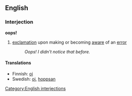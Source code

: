 ==English==
=== Interjection ===
'''oops!'''

# [[exclamation]] upon making or becoming [[aware]] of an [[error]]
#: ''Oops!  I didn't notice that before.''

====Translations====
*Finnish: [[oi]]
*Swedish: [[oj]], [[hoppsan]]

[[Category:English interjections]]